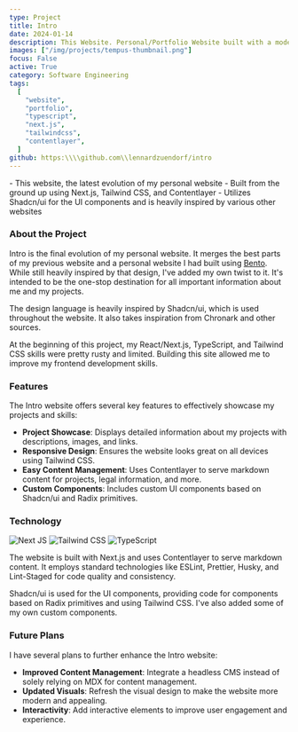 ```yaml
---
type: Project
title: Intro
date: 2024-01-14
description: This Website. Personal/Portfolio Website built with a modern technology stack to showcase my projects and skills.
images: ["/img/projects/tempus-thumbnail.png"]
focus: False
active: True
category: Software Engineering
tags:
  [
    "website",
    "portfolio",
    "typescript",
    "next.js",
    "tailwindcss",
    "contentlayer",
  ]
github: https:\\\\github.com\\lennardzuendorf/intro
---
```


<Callout>
- This website, the latest evolution of my personal website
- Built from the ground up using Next.js, Tailwind CSS, and Contentlayer
- Utilizes Shadcn/ui for the UI components and is heavily inspired by various other websites
</Callout>

### About the Project

Intro is the final evolution of my personal website. It merges the best parts of my previous website and a personal website I had built using [Bento](https://bento.me/). While still heavily inspired by that design, I've added my own twist to it. It's intended to be the one-stop destination for all important information about me and my projects.

The design language is heavily inspired by Shadcn/ui, which is used throughout the website. It also takes inspiration from Chronark and other sources.

At the beginning of this project, my React/Next.js, TypeScript, and Tailwind CSS skills were pretty rusty and limited. Building this site allowed me to improve my frontend development skills.

### Features

The Intro website offers several key features to effectively showcase my projects and skills:

- **Project Showcase**: Displays detailed information about my projects with descriptions, images, and links.
- **Responsive Design**: Ensures the website looks great on all devices using Tailwind CSS.
- **Easy Content Management**: Uses Contentlayer to serve markdown content for projects, legal information, and more.
- **Custom Components**: Includes custom UI components based on Shadcn/ui and Radix primitives.

### Technology

<ProjectTech>
  <img
    src="https://img.shields.io/badge/Next-black?style=for-the-badge&logo=next.js&logoColor=white"
    alt="Next JS"
    className="rounded-sm"
  />
  <img
    src="https://img.shields.io/badge/tailwindcss-%2338B2AC.svg?style=for-the-badge&logo=tailwind-css&logoColor=white"
    alt="Tailwind CSS"
    className="rounded-sm"
  />
  <img
    src="https://img.shields.io/badge/typescript-%23007ACC.svg?style=for-the-badge&logo=typescript&logoColor=white"
    alt="TypeScript"
    className="rounded-sm"
  />
</ProjectTech>

The website is built with Next.js and uses Contentlayer to serve markdown content. It employs standard technologies like ESLint, Prettier, Husky, and Lint-Staged for code quality and consistency.

Shadcn/ui is used for the UI components, providing code for components based on Radix primitives and using Tailwind CSS. I've also added some of my own custom components.

### Future Plans

I have several plans to further enhance the Intro website:

- **Improved Content Management**: Integrate a headless CMS instead of solely relying on MDX for content management.
- **Updated Visuals**: Refresh the visual design to make the website more modern and appealing.
- **Interactivity**: Add interactive elements to improve user engagement and experience.